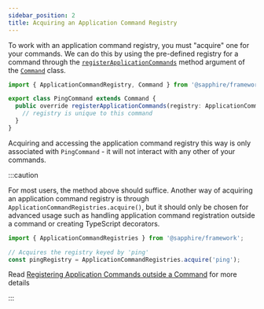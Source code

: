 ```yaml
---
sidebar_position: 2
title: Acquiring an Application Command Registry
---
```


To work with an application command registry, you must "acquire" one for your commands. We can do this by using the
pre-defined registry for a command through the [`registerApplicationCommands`][register-application-commands] method
argument of the [`Command`][command] class.

```typescript ts2esm2cjs|{4-6}|{4-6}
import { ApplicationCommandRegistry, Command } from '@sapphire/framework';

export class PingCommand extends Command {
  public override registerApplicationCommands(registry: ApplicationCommandRegistry) {
    // registry is unique to this command
  }
}
```

Acquiring and accessing the application command registry this way is only associated with `PingCommand` - it will not
interact with any other of your commands.

:::caution

For most users, the method above should suffice. Another way of acquiring an application command registry is through
`ApplicationCommandRegistries.acquire()`, but it should only be chosen for advanced usage such as handling application
command registration outside a command or creating TypeScript decorators.

```typescript ts2esm2cjs|{4}|{4}
import { ApplicationCommandRegistries } from '@sapphire/framework';

// Acquires the registry keyed by 'ping'
const pingRegistry = ApplicationCommandRegistries.acquire('ping');
```

Read [Registering Application Commands outside a Command][register-outside] for more details

:::

[register-application-commands]: ../../../../Documentation/api-framework/classes/Command-1#registerapplicationcommands
[command]: ../../../../Documentation/api-framework/classes/Command-1
[register-outside]: ./advanced/registering-application-commands-outside-a-command
